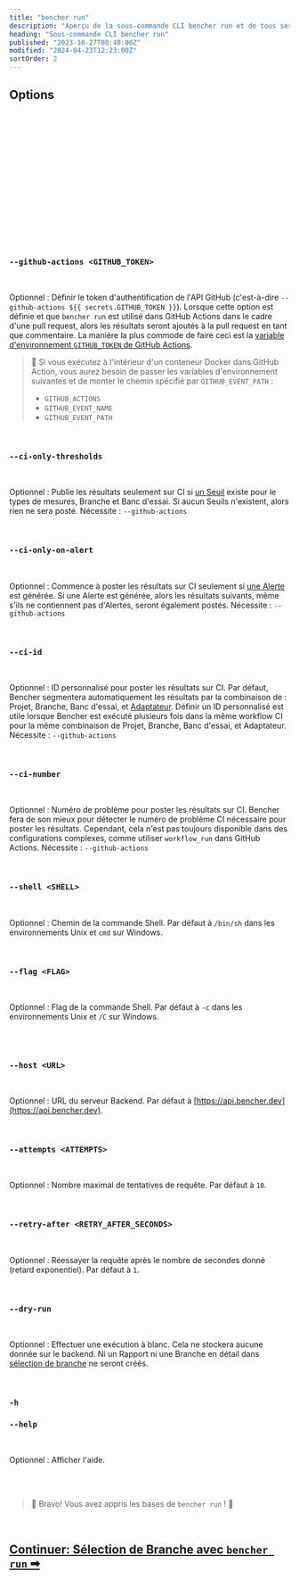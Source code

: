```yaml
---
title: "bencher run"
description: "Aperçu de la sous-commande CLI bencher run et de tous ses flags, arguments, et fonctionnalités"
heading: "Sous-commande CLI bencher run"
published: "2023-10-27T08:40:00Z"
modified: "2024-04-23T12:23:00Z"
sortOrder: 2
---
```




<BencherRunIntro />

<BencherRunCmd />

<BencherRunBenchmarkCommand />

## Options

<BencherRunProject />

<br />

<BencherRunToken />

<br />

<BencherRunBranchSelection />

<br />

<BencherRunHash />

<br />

<BencherRunNoHash />

<br />

<BencherRunTestbed />

<br />

<BencherRunAdapters />

<br />

<BencherRunIter />

<br />

<BencherRunFold />

<br />

<BencherRunBackdate />

<br />

<BencherRunAllowFailure />

<br />

<BencherRunErr />

<br />

<BencherRunHtml />

<br />

<BencherRunQuiet />

<br />

### `--github-actions <GITHUB_TOKEN>`

<br />

Optionnel : Définir le token d'authentification de l'API GitHub (c'est-à-dire `--github-actions ${{ secrets.GITHUB_TOKEN }}`).
Lorsque cette option est définie et que `bencher run` est utilisé dans GitHub Actions dans le cadre d'une pull request,
alors les résultats seront ajoutés à la pull request en tant que commentaire.
La manière la plus commode de faire ceci est la [variable d'environnement `GITHUB_TOKEN` de GitHub Actions](https://docs.github.com/fr/actions/security-guides/automatic-token-authentication).

> 🐰 Si vous exécutez à l'intérieur d'un conteneur Docker dans GitHub Action, vous aurez besoin de passer les variables d'environnement suivantes et de monter le chemin spécifié par `GITHUB_EVENT_PATH` :
> - `GITHUB_ACTIONS`
> - `GITHUB_EVENT_NAME`
> - `GITHUB_EVENT_PATH`

<br />

### `--ci-only-thresholds`

<br />

Optionnel : Publie les résultats seulement sur CI si [un Seuil](/fr/docs/explanation/thresholds/) existe pour le types de mesures, Branche et Banc d'essai.
Si aucun Seuils n'existent, alors rien ne sera posté.
Nécessite : `--github-actions`

<br />

### `--ci-only-on-alert`

<br />

Optionnel : Commence à poster les résultats sur CI seulement si [une Alerte](/fr/docs/explanation/thresholds/) est générée.
Si une Alerte est générée, alors les résultats suivants, même s'ils ne contiennent pas d'Alertes, seront également postés.
Nécessite : `--github-actions`

<br />

### `--ci-id`

<br />

Optionnel : ID personnalisé pour poster les résultats sur CI.
Par défaut, Bencher segmentera automatiquement les résultats par la combinaison de : Projet, Branche, Banc d'essai, et [Adaptateur](/fr/docs/explanation/adapters/).
Définir un ID personnalisé est utile lorsque Bencher est exécuté plusieurs fois dans la même workflow CI pour la même combinaison de Projet, Branche, Banc d'essai, et Adaptateur.
Nécessite : `--github-actions`

<br/>

### `--ci-number`

<br />

Optionnel : Numéro de problème pour poster les résultats sur CI.
Bencher fera de son mieux pour détecter le numéro de problème CI nécessaire pour poster les résultats.
Cependant, cela n'est pas toujours disponible dans des configurations complexes, comme utiliser `workflow_run` dans GitHub Actions.
Nécessite : `--github-actions`

<br/>

### `--shell <SHELL>`

<br />

Optionnel : Chemin de la commande Shell. Par défaut à `/bin/sh` dans les environnements Unix et `cmd` sur Windows.

<br />

### `--flag <FLAG>`

<br />

Optionnel : Flag de la commande Shell. Par défaut à `-c` dans les environnements Unix et `/C` sur Windows.

<br />

<BencherRunExec />

<br />

### `--host <URL>`

<br />

Optionnel : URL du serveur Backend. Par défaut à [https://api.bencher.dev](https://api.bencher.dev).

<br />

### `--attempts <ATTEMPTS>`

<br />

Optionnel : Nombre maximal de tentatives de requête. Par défaut à `10`.

<br />


### `--retry-after <RETRY_AFTER_SECONDS>`

<br />

Optionnel : Réessayer la requête après le nombre de secondes donné (retard exponentiel). Par défaut à `1`.

<br />

### `--dry-run`

<br />

Optionnel : Effectuer une exécution à blanc. Cela ne stockera aucune donnée sur le backend.
Ni un Rapport ni une Branche en détail dans [sélection de branche](/fr/docs/explanation/branch-selection/) ne seront créés.

<br />

### `-h`
### `--help`

<br />

Optionnel : Afficher l'aide.

<br />
<br />

> 🐰 Bravo! Vous avez appris les bases de <code>bencher run</code> ! 🎉

<br/>

<h2><a href="/fr/docs/explanation/branch-selection/">Continuer: Sélection de Branche avec <code>bencher run</code> ➡</a></h2>